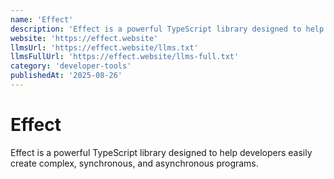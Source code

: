 ```yaml
---
name: 'Effect'
description: 'Effect is a powerful TypeScript library designed to help developers easily create complex, synchronous, and asynchronous programs.'
website: 'https://effect.website'
llmsUrl: 'https://effect.website/llms.txt'
llmsFullUrl: 'https://effect.website/llms-full.txt'
category: 'developer-tools'
publishedAt: '2025-08-26'
---
```


# Effect

Effect is a powerful TypeScript library designed to help developers easily create complex, synchronous, and asynchronous programs.
